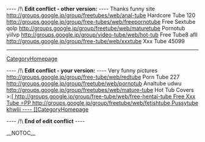 
---- /!\ <b>Edit conflict - other version:</b> ----
Thanks funny site http://groups.google.jp/group/freetubes/web/anal-tube Hardcore Tube  120 http://groups.google.jp/group/free-tubes/web/freepornotube Free Sextube  qolp http://groups.google.jp/group/freetube/web/maturetube Pornotub  yiilvp http://groups.google.jp/group/video-tube/web/hot-tub Free Tube8  afll http://groups.google.jp/group/free-tube/web/xxxtube Xxx Tube  45099
----
[[CategoryHomepage]]

---- /!\ <b>Edit conflict - your version:</b> ----
Very funny pictures http://groups.google.jp/group/free-tube/web/redtube Porn Tube  227 http://groups.google.jp/group/freetube/web/pornotub Analtube  udwu http://groups.google.jp/group/freetubes/web/mature-tube Hot Tub Covers  >:[[[ http://groups.google.jp/group/free-tube/web/free-hentai-tube Free Xxx Tube  =PP http://groups.google.jp/group/freetube/web/fetishtube Pussytube  khwlii
----
[[CategoryHomepage]]

---- /!\ <b>End of edit conflict</b> ----

__NOTOC__